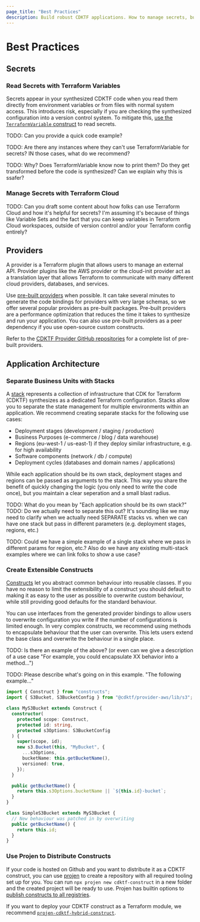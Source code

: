 ```yaml
---
page_title: "Best Practices"
description: Build robust CDKTF applications. How to manage secrets, build constructs, design stacks, and more.
---
```


# Best Practices

## Secrets

### Read Secrets with Terraform Variables

Secrets appear in your synthesized CDKTF code when you read them directly from environment variables or from files with normal system access. This introduces risk, especially if you are checking the synthesized configuration into a version control system. To mitigate this, [use the `TerraformVariable` construct](/cdktf/concepts/variables-and-outputs#input-variables) to read secrets.

TODO: Can you provide a quick code example?

TODO: Are there any instances where they can't use TerraformVariable for secrets? IN those cases, what do we recommend?

TODO: Why? Does TerraformVariable know now to print them? Do they get transformed before the code is synthesized? Can we explain why this is ssafer?

### Manage Secrets with Terraform Cloud

TODO: Can you draft some content about how folks can use Terraform Cloud and how it's  helpful for secrets? I'm assuming it's because of things like Variable Sets and the fact that you can keep variables in Terraform Cloud workspaces, outside of version control and/or your Terraform config entirely?

## Providers

A provider is a Terraform plugin that allows users to manage an external API. Provider plugins like the AWS provider or the cloud-init provider act as a translation layer that allows Terraform to communicate with many different cloud providers, databases, and services.

Use [pre-built providers](/cdktf/concepts/providers-and-resources#install-pre-built-providers) when possible. It can take several minutes to generate the code bindings for providers with very large schemas, so we offer several popular providers as pre-built packages. Pre-built providers are a performance optimization that reduces the time it takes to synthesize and run your application. You can also use pre-built providers as a peer dependency if you use open-source custom constructs.

Refer to the [CDKTF Provider GitHub repositories](https://github.com/orgs/hashicorp/repositories?q=cdktf-provider-) for a complete list of pre-built providers.

## Application Architecture

### Separate Business Units with Stacks

A [stack](/cdktf/concepts/stacks) represents a collection of infrastructure that CDK for Terraform (CDKTF) synthesizes as a dedicated Terraform configuration. Stacks allow you to separate the state management for multiple environments within an application. We recommend creating separate stacks for the following use cases:

- Deployment stages (development / staging / production)
- Business Purposes (e-commerce / blog / data warehouse)
- Regions (eu-west-1 / us-east-1) if they deploy similar infrastructure, e.g. for high availability
- Software components (network / db / compute)
- Deployment cycles (databases and domain names / applications)

While each application should be its own stack, deployment stages and regions can be passed as arguments to the stack. This way you share the benefit of quickly changing the logic (you only need to write the code once), but you maintain a clear seperation and a small blast radius.

TODO: What do you mean by "Each application should be its own stack?"
TODO: Do we actually need to separate this out? It's sounding like we may need to clarify when we actually need SEPARATE stacks vs. when we can have one stack but pass in different parameters (e.g. deployment stages, regions, etc.)

TODO: Could we have a simple example of a single stack where we pass in different params for region, etc.? Also do we have any existing multi-stack examples where we can link folks to show a use case?

### Create Extensible Constructs

[Constructs](/cdktf/concepts/constructs) let you abstract common behaviour into reusable classes. If you have no reason to limit the extensibility of a construct you should default to making it as easy to the user as possible to overwrite custom behaviour, while still providing good defaults for the standard behaviour.

You can use interfaces from the generated provider bindings to allow users to overwrite configuration you write if the number of configurations is limited enough. In very complex constructs, we recommend using methods to encapsulate behaviour that the user can overwrite. This lets users extend the base class and overwrite the behaviour in a single place.

TODO: Is there an example of the above? (or even can we give a description of a use case "For example, you could encapsulate XX behavior into a method...")

TODO: Please describe what's going on in this example. "The following example..."

```ts
import { Construct } from "constructs";
import { S3Bucket, S3BucketConfig } from "@cdktf/provider-aws/lib/s3";

class MyS3Bucket extends Construct {
  constructor(
    protected scope: Construct,
    protected id: string,
    protected s3Options: S3BucketConfig
  ) {
    super(scope, id);
    new s3.Bucket(this, "MyBucket", {
      ...s3Options,
      bucketName: this.getBucketName(),
      versioned: true,
    });
  }

  public getBucketName() {
    return this.s3Options.bucketName || `${this.id}-bucket`;
  }
}

class SimpleS3Bucket extends MyS3Bucket {
  // New behaviour was patched in by overwriting
  public getBucketName() {
    return this.id;
  }
}
```

### Use Projen to Distribute Constructs

If your code is hosted on Github and you want to distribute it as a CDKTF construct, you can use [projen](https://github.com/projen/projen) to create a repository with all required tooling set up for you. You can run `npx projen new cdktf-construct` in a new folder and the created project will be ready to use. Projen has builtin options to [publish constructs to all registries](https://github.com/projen/projen/blob/main/src/cdk/jsii-project.ts#L48).

If you want to deploy your CDKTF construct as a Terraform module, we recommend [`projen-cdktf-hybrid-construct`](https://github.com/DanielMSchmidt/projen-cdktf-hybrid-construct).
